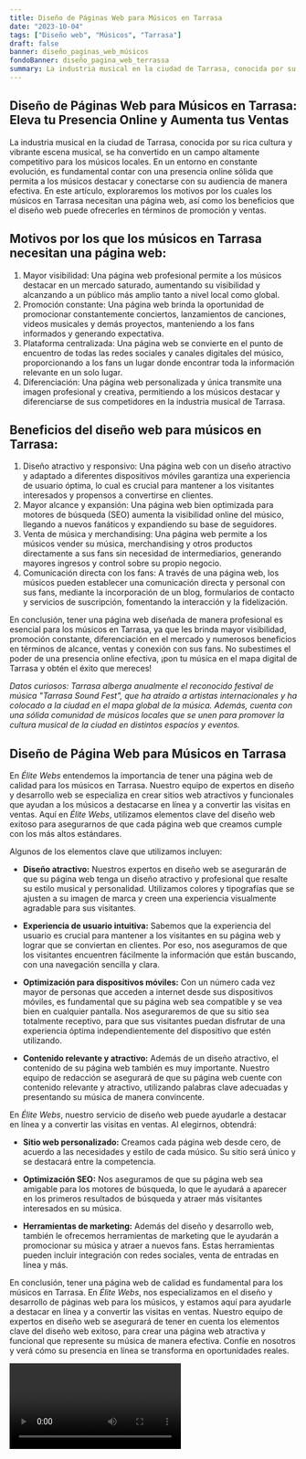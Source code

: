 ```yaml
---
title: Diseño de Páginas Web para Músicos en Tarrasa
date: "2023-10-04"
tags: ["Diseño web", "Músicos", "Tarrasa"]
draft: false
banner: diseño_paginas_web_músicos
fondoBanner: diseño_pagina_web_terrassa
summary: La industria musical en la ciudad de Tarrasa, conocida por su rica cultura y vibrante escena musical, se ha convertido en un campo altamente competitivo para los músicos locales. En un entorno en constante evolución, es fundamental contar con una presencia online sólida que permita a los músicos destacar y conectarse con su audiencia de manera efectiva. En este artículo, exploraremos los motivos por los cuales los músicos en Tarrasa necesitan una página web, así como los beneficios que el diseño web puede ofrecerles en términos de promoción y ventas.
---
```



## Diseño de Páginas Web para Músicos en Tarrasa: Eleva tu Presencia Online y Aumenta tus Ventas

La industria musical en la ciudad de Tarrasa, conocida por su rica cultura y vibrante escena musical, se ha convertido en un campo altamente competitivo para los músicos locales. En un entorno en constante evolución, es fundamental contar con una presencia online sólida que permita a los músicos destacar y conectarse con su audiencia de manera efectiva. En este artículo, exploraremos los motivos por los cuales los músicos en Tarrasa necesitan una página web, así como los beneficios que el diseño web puede ofrecerles en términos de promoción y ventas.

## Motivos por los que los músicos en Tarrasa necesitan una página web:

1. Mayor visibilidad: Una página web profesional permite a los músicos destacar en un mercado saturado, aumentando su visibilidad y alcanzando a un público más amplio tanto a nivel local como global.
2. Promoción constante: Una página web brinda la oportunidad de promocionar constantemente conciertos, lanzamientos de canciones, videos musicales y demás proyectos, manteniendo a los fans informados y generando expectativa.
3. Plataforma centralizada: Una página web se convierte en el punto de encuentro de todas las redes sociales y canales digitales del músico, proporcionando a los fans un lugar donde encontrar toda la información relevante en un solo lugar.
4. Diferenciación: Una página web personalizada y única transmite una imagen profesional y creativa, permitiendo a los músicos destacar y diferenciarse de sus competidores en la industria musical de Tarrasa.

## Beneficios del diseño web para músicos en Tarrasa:

1. Diseño atractivo y responsivo: Una página web con un diseño atractivo y adaptado a diferentes dispositivos móviles garantiza una experiencia de usuario óptima, lo cual es crucial para mantener a los visitantes interesados y propensos a convertirse en clientes.
2. Mayor alcance y expansión: Una página web bien optimizada para motores de búsqueda (SEO) aumenta la visibilidad online del músico, llegando a nuevos fanáticos y expandiendo su base de seguidores.
3. Venta de música y merchandising: Una página web permite a los músicos vender su música, merchandising y otros productos directamente a sus fans sin necesidad de intermediarios, generando mayores ingresos y control sobre su propio negocio.
4. Comunicación directa con los fans: A través de una página web, los músicos pueden establecer una comunicación directa y personal con sus fans, mediante la incorporación de un blog, formularios de contacto y servicios de suscripción, fomentando la interacción y la fidelización.

En conclusión, tener una página web diseñada de manera profesional es esencial para los músicos en Tarrasa, ya que les brinda mayor visibilidad, promoción constante, diferenciación en el mercado y numerosos beneficios en términos de alcance, ventas y conexión con sus fans. No subestimes el poder de una presencia online efectiva, ¡pon tu música en el mapa digital de Tarrasa y obtén el éxito que mereces!

_Datos curiosos: Tarrasa alberga anualmente el reconocido festival de música "Tarrasa Sound Fest", que ha atraído a artistas internacionales y ha colocado a la ciudad en el mapa global de la música. Además, cuenta con una sólida comunidad de músicos locales que se unen para promover la cultura musical de la ciudad en distintos espacios y eventos._

<GifSeo />

<Cta />

## Diseño de Página Web para Músicos en Tarrasa

En _Élite Webs_ entendemos la importancia de tener una página web de calidad para los músicos en Tarrasa. Nuestro equipo de expertos en diseño y desarrollo web se especializa en crear sitios web atractivos y funcionales que ayudan a los músicos a destacarse en línea y a convertir las visitas en ventas. Aquí en _Élite Webs_, utilizamos elementos clave del diseño web exitoso para asegurarnos de que cada página web que creamos cumple con los más altos estándares.

Algunos de los elementos clave que utilizamos incluyen:

- **Diseño atractivo:** Nuestros expertos en diseño web se asegurarán de que su página web tenga un diseño atractivo y profesional que resalte su estilo musical y personalidad. Utilizamos colores y tipografías que se ajusten a su imagen de marca y creen una experiencia visualmente agradable para sus visitantes.

- **Experiencia de usuario intuitiva:** Sabemos que la experiencia del usuario es crucial para mantener a los visitantes en su página web y lograr que se conviertan en clientes. Por eso, nos aseguramos de que los visitantes encuentren fácilmente la información que están buscando, con una navegación sencilla y clara.

- **Optimización para dispositivos móviles:** Con un número cada vez mayor de personas que acceden a internet desde sus dispositivos móviles, es fundamental que su página web sea compatible y se vea bien en cualquier pantalla. Nos aseguraremos de que su sitio sea totalmente receptivo, para que sus visitantes puedan disfrutar de una experiencia óptima independientemente del dispositivo que estén utilizando.

- **Contenido relevante y atractivo:** Además de un diseño atractivo, el contenido de su página web también es muy importante. Nuestro equipo de redacción se asegurará de que su página web cuente con contenido relevante y atractivo, utilizando palabras clave adecuadas y presentando su música de manera convincente.

En _Élite Webs_, nuestro servicio de diseño web puede ayudarle a destacar en línea y a convertir las visitas en ventas. Al elegirnos, obtendrá:

- **Sitio web personalizado:** Creamos cada página web desde cero, de acuerdo a las necesidades y estilo de cada músico. Su sitio será único y se destacará entre la competencia.

- **Optimización SEO:** Nos aseguramos de que su página web sea amigable para los motores de búsqueda, lo que le ayudará a aparecer en los primeros resultados de búsqueda y atraer más visitantes interesados en su música.

- **Herramientas de marketing:** Además del diseño y desarrollo web, también le ofrecemos herramientas de marketing que le ayudarán a promocionar su música y atraer a nuevos fans. Estas herramientas pueden incluir integración con redes sociales, venta de entradas en línea y más.

En conclusión, tener una página web de calidad es fundamental para los músicos en Tarrasa. En _Élite Webs_, nos especializamos en el diseño y desarrollo de páginas web para los músicos, y estamos aquí para ayudarle a destacar en línea y a convertir las visitas en ventas. Nuestro equipo de expertos en diseño web se asegurará de tener en cuenta los elementos clave del diseño web exitoso, para crear una página web atractiva y funcional que represente su música de manera efectiva. Confíe en nosotros y verá cómo su presencia en línea se transforma en oportunidades reales.

<Video />

<CtaBot job="Músicos" city="Tarrasa" />

<Gmaps query="Tarrasa+españa+maps" />
